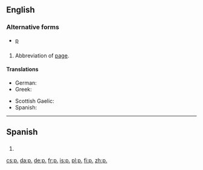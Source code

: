 {{also|Appendix:Variations of "p"}}
==English==

===Alternative forms===
* [[p]]

==={{abbreviation}}===
{{en-noun|pp.}}

# Abbreviation of [[page]].

====Translations====
{{trans-top|page}}
* German: {{t+|de|Seite|f|alt=S.}}
* Greek: {{t-|el|σ.|tr=s.|sc=Grek}}
{{trans-mid}}
* Scottish Gaelic: {{t-|gd|td}}
* Spanish: {{t|es|p.}}
{{trans-bottom}}

----

==Spanish==

==={{abbreviation|es}}===
{{es-noun|f|p=pp.}}

# {{abbreviation of|página|lang=es}}

[[cs:p.]]
[[da:p.]]
[[de:p.]]
[[fr:p.]]
[[is:p.]]
[[pl:p.]]
[[fi:p.]]
[[zh:p.]]
